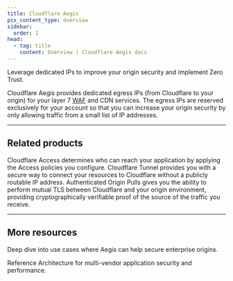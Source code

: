 ```yaml
---
title: Cloudflare Aegis
pcx_content_type: overview
sidebar:
  order: 1
head:
  - tag: title
    content: Overview | Cloudflare Aegis docs
---
```



<Description>

Leverage dedicated IPs to improve your origin security and implement Zero Trust.
</Description>

<Plan type="enterprise" />

Cloudflare Aegis provides dedicated egress IPs (from Cloudflare to your origin) for your layer 7 [WAF](/waf/) and <GlossaryTooltip term="content delivery network (CDN)">CDN</GlossaryTooltip> services. The egress IPs are reserved exclusively for your account so that you can increase your origin security by only allowing traffic from a small list of IP addresses.

***

## Related products

<RelatedProduct header="Cloudflare Access" href="/cloudflare-one/policies/access/" product="cloudflare-one">
Cloudflare Access determines who can reach your application by applying the Access policies you configure.
</RelatedProduct>

<RelatedProduct header="Cloudflare Tunnel" href="/cloudflare-one/connections/connect-networks/" product="cloudflare-one">
Cloudflare Tunnel provides you with a secure way to connect your resources to Cloudflare without a publicly routable IP address.
</RelatedProduct>

<RelatedProduct header="Authenticated Origin Pulls" href="/ssl/origin-configuration/authenticated-origin-pull/" product="ssl">
Authenticated Origin Pulls gives you the ability to perform mutual TLS between Cloudflare and your origin environment, providing cryptographically verifiable proof of the source of the traffic you receive.
</RelatedProduct>

***

## More resources

<CardGrid>

<LinkTitleCard title="Introductory blog post" href="https://blog.cloudflare.com/cloudflare-aegis/" icon="open-book">

Deep dive into use cases where Aegis can help secure enterprise origins.
</LinkTitleCard>

<LinkTitleCard title="Multi-Vendor Architecture" href="/reference-architecture/architectures/multi-vendor/#connectivity-options" icon="document">

Reference Architecture for multi-vendor application security and performance.
</LinkTitleCard>

</CardGrid>
